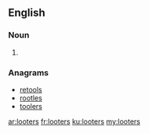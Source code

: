 ==English==

===Noun===
{{head|en|plural}}

# {{plural of|looter|lang=en}}

===Anagrams===
* [[retools#English|retools]]
* [[rootles#English|rootles]]
* [[toolers#English|toolers]]

[[ar:looters]]
[[fr:looters]]
[[ku:looters]]
[[my:looters]]